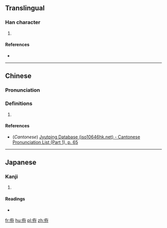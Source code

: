 ==Translingual==

===Han character===
{{Han char|rn=9|rad=人|as=06|sn=8|four=|canj=OKLD|ids=⿰亻存}}

# {{defn|Han|sort=人06}}

====References====
* {{Han ref|kx=0102.250|dkj=00614|dj=0218.020|hdz=10146.060|uh=4F9F|ud=20383}}

----

==Chinese==
{{zh-forms}}

===Pronunciation===
{{zh-pron
|m=cún,jiàn
|c=cyun4
|mc=
|oc=
|ma=
|cat=
}}

===Definitions===
# {{rfdef|lang=zh}}

====References====
* (''Cantonese'') [http://www.iso10646hk.net/jp/document/download.jsp Jyutping Database (iso10646hk.net) - Cantonese Pronunciation List (Part 1), p. 65]

----

==Japanese==

===Kanji===
{{ja-kanji|grade=|rs=人06}}

# {{defn|lang=ja|sort=人06}}

====Readings====
* {{ja-readings|on=[[せん]] (sen)|kun=}}

[[fr:侟]]
[[hu:侟]]
[[pl:侟]]
[[zh:侟]]